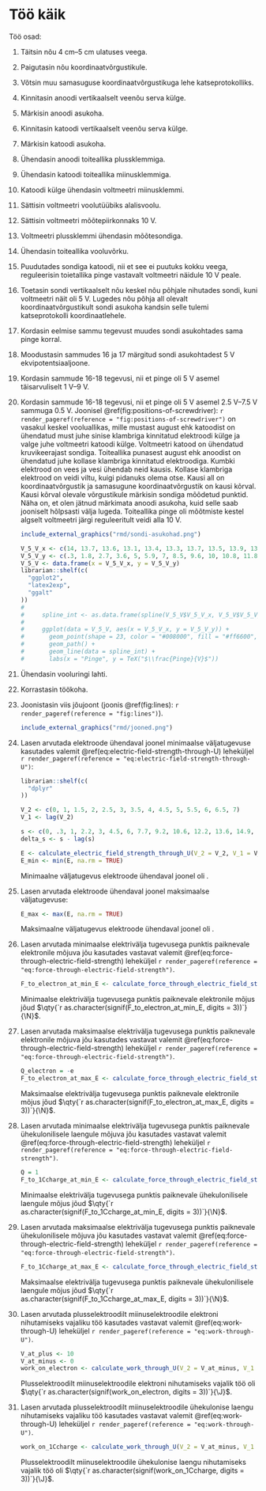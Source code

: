 # Töö käik

Töö osad:

1. Täitsin nõu $\qtyrange{4}{5}{\cm}$ ulatuses veega.

2. Paigutasin nõu koordinaatvõrgustikule.

3. Võtsin muu samasuguse koordinaatvõrgustikuga lehe katseprotokolliks.

4. Kinnitasin anoodi vertikaalselt veenõu serva külge.

5. Märkisin anoodi asukoha.

6. Kinnitasin katoodi vertikaalselt veenõu serva külge.

7. Märkisin katoodi asukoha.

8. Ühendasin anoodi toiteallika plussklemmiga.

9. Ühendasin katoodi toiteallika miinusklemmiga.

10. Katoodi külge ühendasin voltmeetri miinusklemmi.

11. Sättisin voltmeetri voolutüübiks alalisvoolu.

12. Sättisin voltmeetri mõõtepiirkonnaks $\qty{10}{\V}$.

13. Voltmeetri plussklemmi ühendasin mõõtesondiga.

14. Ühendasin toiteallika vooluvõrku.

15. Puudutades sondiga katoodi, nii et see ei puutuks kokku veega, reguleerisin toietallika pinge vastavalt voltmeetri näidule $\qty{10}{\V}$ peale.

16. Toetasin sondi vertikaalselt nõu keskel nõu põhjale nihutades sondi, kuni voltmeetri näit oli $\qty{5}{\V}$. Lugedes nõu põhja all olevalt koordinaatvõrgustikult sondi asukoha kandsin selle tulemi katseprotokolli koordinaatlehele.

17. Kordasin eelmise sammu tegevust muudes sondi asukohtades sama pinge korral.

18. Moodustasin sammudes 16 ja 17 märgitud sondi asukohtadest $\qty{5}{\V}$ ekvipotentsiaaljoone.

19. Kordasin sammude 16-18 tegevusi, nii et pinge oli $\qty{5}{\V}$ asemel täisarvuliselt $\qtyrange{1}{9}{\V}$.

20. Kordasin sammude 16-18 tegevusi, nii et pinge oli $\qty{5}{\V}$ asemel $\qtyrange{2,5}{7,5}{\V}$ sammuga $\qty{0,5}{\V}$. Joonisel \@ref(fig:positions-of-screwdriver): `r render_pageref(reference = "fig:positions-of-screwdriver")` on vasakul keskel vooluallikas, mille mustast august ehk katoodist on ühendatud must juhe sinise klambriga kinnitatud elektroodi külge ja valge juhe voltmeetri katoodi külge. Voltmeetri katood on ühendatud kruvikeerajast sondiga. Toiteallika punasest august ehk anoodist on ühendatud juhe kollase klambriga kinnitatud elektroodiga. Kumbki elektrood on vees ja vesi ühendab neid kausis. Kollase klambriga elektrood on veidi viltu, kuigi pidanuks olema otse. Kausi all on koordinaatvõrgustik ja samasugune koordinaatvõrgustik on kausi kõrval. Kausi kõrval olevale võrgustikule märkisin sondiga mõõdetud punktid. Näha on, et olen jätnud märkimata anoodi asukoha, kuid selle saab jooniselt hõlpsasti välja lugeda. Toiteallika pinge oli mõõtmiste kestel algselt voltmeetri järgi reguleeritult veidi alla $\qty{10}{\V}$.

    ```r
    include_external_graphics("rmd/sondi-asukohad.png")

    ```

    ```r
    V_5_V_x <- c(14, 13.7, 13.6, 13.1, 13.4, 13.3, 13.7, 13.5, 13.9, 13.6, 14, 14, 14.1, 14.5, 15, 14.8, 15.1, 15.1, 15.4, 16.4, 15.7, 16.6, 17, 17.7, 18.7)
    V_5_V_y <- c(.3, 1.8, 2.7, 3.6, 5, 5.9, 7, 8.5, 9.6, 10, 10.8, 11.8, 12.5, 13.5, 13.6, 14.3, 14.7, 15, 15.9, 16.6, 17, 18.2, 18.7, 19.4, 20.5)
    V_5_V <- data.frame(x = V_5_V_x, y = V_5_V_y)
    librarian::shelf(c(
      "ggplot2",
      "latex2exp",
      "ggalt"
    ))
# 
#     spline_int <- as.data.frame(spline(V_5_V$V_5_V_x, V_5_V$V_5_V_y))
# 
#     ggplot(data = V_5_V, aes(x = V_5_V_x, y = V_5_V_y)) +
#       geom_point(shape = 23, color = "#008000", fill = "#ff6600", size = 3) +
#       geom_path() +
#       geom_line(data = spline_int) +
#       labs(x = "Pinge", y = TeX("$\\frac{Pinge}{V}$"))


    ```


21. Ühendasin vooluringi lahti.

22. Korrastasin töökoha.

23. Joonistasin viis jõujoont (joonis \@ref(fig:lines): `r render_pageref(reference = "fig:lines")`).

    ```r
    include_external_graphics("rmd/jooned.png")

    ```

24. Lasen arvutada elektroode ühendaval joonel minimaalse väljatugevuse kasutades valemit \@ref(eq:electric-field-strength-through-U) leheküljel `r render_pageref(reference = "eq:electric-field-strength-through-U")`:

    ```r
    librarian::shelf(c(
      "dplyr"
    ))
    
    V_2 <- c(0, 1, 1.5, 2, 2.5, 3, 3.5, 4, 4.5, 5, 5.5, 6, 6.5, 7)
    V_1 <- lag(V_2)
    
    s <- c(0, .3, 1, 2.2, 3, 4.5, 6, 7.7, 9.2, 10.6, 12.2, 13.6, 14.9, 15.8)
    delta_s <- s - lag(s)
    
    E <- calculate_electric_field_strength_through_U(V_2 = V_2, V_1 = V_1, s = delta_s)
    E_min <- min(E, na.rm = TRUE)
    
    ```
    
    Minimaalne väljatugevus elektroode ühendaval joonel oli \qty{`r as.character(signif(E_min, digits = 3)) `}{\V\per\m}.

25. Lasen arvutada elektroode ühendaval joonel maksimaalse väljatugevuse:

    ```r
    E_max <- max(E, na.rm = TRUE)
    
    ```
    
    Maksimaalne väljatugevus elektroode ühendaval joonel oli \qty{`r as.character(signif(E_max, digits = 3)) `}{\V\per\m}.

26. Lasen arvutada minimaalse elektrivälja tugevusega punktis paiknevale elektronile mõjuva jõu kasutades vastavat valemit \@ref(eq:force-through-electric-field-strength) leheküljel `r render_pageref(reference = "eq:force-through-electric-field-strength")`.

    ```r
    F_to_electron_at_min_E <- calculate_force_through_electric_field_strength(E = E_min, Q = -e)
    
    ```
    
    Minimaalse elektrivälja tugevusega punktis paiknevale elektronile mõjus jõud $\qty{`r as.character(signif(F_to_electron_at_min_E, digits = 3))`}{\N}$.

27. Lasen arvutada maksimaalse elektrivälja tugevusega punktis paiknevale elektronile mõjuva jõu kasutades vastavat valemit \@ref(eq:force-through-electric-field-strength) leheküljel `r render_pageref(reference = "eq:force-through-electric-field-strength")`.

    ```r
    Q_electron = -e
    F_to_electron_at_max_E <- calculate_force_through_electric_field_strength(E = E_max, Q = Q_electron)
    
    ```
    
    Maksimaalse elektrivälja tugevusega punktis paiknevale elektronile mõjus jõud $\qty{`r as.character(signif(F_to_electron_at_max_E, digits = 3))`}{\N}$.

28. Lasen arvutada minimaalse elektrivälja tugevusega punktis paiknevale ühekulonilisele laengule mõjuva jõu kasutades vastavat valemit \@ref(eq:force-through-electric-field-strength) leheküljel `r render_pageref(reference = "eq:force-through-electric-field-strength")`.

    ```r
    Q = 1
    F_to_1Ccharge_at_min_E <- calculate_force_through_electric_field_strength(E = E_min, Q = Q)
    
    ```
    
    Minimaalse elektrivälja tugevusega punktis paiknevale ühekulonilisele laengule mõjus jõud $\qty{`r as.character(signif(F_to_1Ccharge_at_min_E, digits = 3))`}{\N}$.

29. Lasen arvutada maksimaalse elektrivälja tugevusega punktis paiknevale ühekulonilisele mõjuva jõu kasutades vastavat valemit \@ref(eq:force-through-electric-field-strength) leheküljel `r render_pageref(reference = "eq:force-through-electric-field-strength")`.

    ```r
    F_to_1Ccharge_at_max_E <- calculate_force_through_electric_field_strength(E = E_max, Q = Q)
    
    ```
    
    Maksimaalse elektrivälja tugevusega punktis paiknevale ühekulonilisele laengule mõjus jõud $\qty{`r as.character(signif(F_to_1Ccharge_at_max_E, digits = 3))`}{\N}$.

30. Lasen arvutada plusselektroodilt miinuselektroodile elektroni nihutamiseks vajaliku töö kasutades vastavat valemit \@ref(eq:work-through-U) leheküljel `r render_pageref(reference = "eq:work-through-U")`.

    ```r
    V_at_plus <- 10
    V_at_minus <- 0
    work_on_electron <- calculate_work_through_U(V_2 = V_at_minus, V_1 = V_at_plus, Q = Q_electron)
    
    ```
    
    Plusselektroodilt miinuselektroodile elektroni nihutamiseks vajalik töö oli $\qty{`r as.character(signif(work_on_electron, digits = 3))`}{\J}$.

31. Lasen arvutada plusselektroodilt miinuselektroodile ühekulonise laengu nihutamiseks vajaliku töö kasutades vastavat valemit \@ref(eq:work-through-U) leheküljel `r render_pageref(reference = "eq:work-through-U")`.

    ```r
    work_on_1Ccharge <- calculate_work_through_U(V_2 = V_at_minus, V_1 = V_at_plus, Q = Q)
    
    ```
    
    Plusselektroodilt miinuselektroodile ühekulonise laengu nihutamiseks vajalik töö oli $\qty{`r as.character(signif(work_on_1Ccharge, digits = 3))`}{\J}$.

